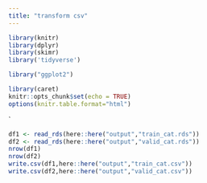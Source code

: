 ```yaml
---
title: "transform csv"
---
```


```r
library(knitr)
library(dplyr)
library(skimr)
library('tidyverse')

library("ggplot2")

library(caret)
knitr::opts_chunk$set(echo = TRUE)
options(knitr.table.format="html")

```


`
```r
df1 <- read_rds(here::here("output","train_cat.rds"))
df2 <- read_rds(here::here("output","valid_cat.rds"))
nrow(df1)
nrow(df2)
write.csv(df1,here::here("output","train_cat.csv"))
write.csv(df2,here::here("output","valid_cat.csv"))
```